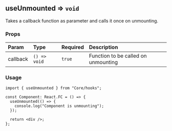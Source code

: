 
<Meta title="Core/Hooks/useUnmounted" />

## useUnmounted ⇒ <code>void</code>

Takes a callback function as parameter and calls it once on unmounting.

### Props

| Param    | Type                    | Required          | Description                         |
| :------- | :---------------------- | :---------------- | :---------------------------------- |
| callback | <code>() => void</code> | <code>true</code> | Function to be called on unmounting |

### Usage

```tsx
import { useUnmounted } from "Core/hooks";

const Component: React.FC = () => {
  useUnmounted(() => {
    console.log("Component is unmounting");
  });

  return <div />;
};
```
